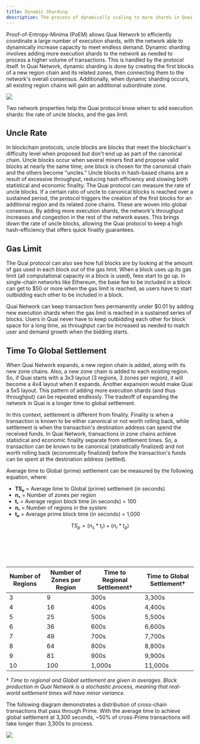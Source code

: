 ```yaml
---
title: Dynamic Sharding
description: The process of dynamically scaling to more shards in Quai Network.
---
```


Proof-of-Entropy-Minima (PoEM) allows Quai Network to efficiently coordinate a large number of execution shards, with the network able to dynamically increase capacity to meet endless demand. Dynamic sharding involves adding more execution shards to the network as needed to process a higher volume of transactions. This is handled by the protocol itself. In Quai Network, dynamic sharding is done by creating the first blocks of a new region chain and its related zones, then connecting them to the network's overall consensus. Additionally, when dynamic sharding occurs, all existing region chains will gain an additional subordinate zone.

<Frame>
	<img src='/images/DynamicSharding.jpg' />
</Frame>

Two network properties help the Quai protocol know when to add execution shards: the rate of uncle blocks, and the gas limit.

## Uncle Rate

In blockchain protocols, uncle blocks are blocks that meet the blockchain's difficulty level when proposed but don't end up as part of the canonical chain. Uncle blocks occur when several miners find and propose valid blocks at nearly the same time; one block is chosen for the canonical chain and the others become "uncles." Uncle blocks in hash-based chains are a result of excessive throughput, reducing hash efficiency and slowing both statistical and economic finality.
The Quai protocol can measure the rate of uncle blocks. If a certain ratio of uncle to canonical blocks is reached over a sustained period, the protocol triggers the creation of the first blocks for an additional region and its related zone chains. These are woven into global consensus. By adding more execution shards, the network's throughput increases and congestion in the rest of the network eases. This brings down the rate of uncle blocks, allowing the Quai protocol to keep a high hash-efficiency that offers quick finality guarantees.

## Gas Limit

The Quai protocol can also see how full blocks are by looking at the amount of gas used in each block out of the gas limit. When a block uses up its gas limit (all computational capacity in a block is used), fees start to go up. In single-chain networks like Ethereum, the base fee to be included in a block can get to $50 or more when the gas limit is reached, as users have to start outbidding each other to be included in a block.

Quai Network can keep transaction fees permanently under $0.01 by adding new execution shards when the gas limit is reached in a sustained series of blocks. Users in Quai never have to keep outbidding each other for block space for a long time, as throughput can be increased as needed to match user and demand growth when the bidding starts.

## Time To Global Settlement

When Quai Network expands, a new region chain is added, along with its new zone chains. Also, a new zone chain is added to each existing region. So, if Quai starts with a 3x3 layout (3 regions, 3 zones per region), it will become a 4x4 layout when it expands. Another expansion would make Quai a 5x5 layout. This pattern of adding more execution shards (and thus throughput) can be repeated endlessly. The tradeoff of expanding the network in Quai is a longer time to global settlement.

In this context, settlement is different from finality. Finality is when a transaction is known to be either canonical or not worth rolling back, while settlement is when the transaction's destination address can spend the received funds. In Quai Network, transactions in zone chains achieve statistical and economic finality separate from settlement times. So, a transaction can be known to be canonical (statistically finalized) and not worth rolling back (economically finalized) before the transaction's funds can be spent at the destination address (settled).

Average time to Global (prime) settlement can be measured by the following equation, where:

- **TSₚ** = Average time to Global (prime) settlement (in seconds)
- **nₛ** = Number of zones per region
- **tᵣ** = Average region block time (in seconds) = 100
- **nᵣ** = Number of regions in the system
- **tₚ** = Average prime block time (in seconds) = 1,000

$$
TS_{p} = (n_{s} * t_{r}) + (n_{r} * t_{p})
$$

<br></br>
<br></br>

| Number of Regions | Number of Zones per Region | Time to Regional Settlement† | Time to Global Settlement† |
| ----------------- | -------------------------- | ---------------------------- | -------------------------- |
| 3                 | 9                          | 300s                         | 3,300s                     |
| 4                 | 16                         | 400s                         | 4,400s                     |
| 5                 | 25                         | 500s                         | 5,500s                     |
| 6                 | 36                         | 600s                         | 6,600s                     |
| 7                 | 49                         | 700s                         | 7,700s                     |
| 8                 | 64                         | 800s                         | 8,800s                     |
| 9                 | 81                         | 900s                         | 9,900s                     |
| 10                | 100                        | 1,000s                       | 11,000s                    |

† _Time to regional and Global settlement are given in averages. Block production in Quai Network is a stochastic process, meaning that real-world settlement times will have minor variance._

The following diagram demonstrates a distribution of cross-chain transactions that pass through Prime. With the average time to achieve global settlement at 3,300 seconds, ~50% of cross-Prime transactions will take longer than 3,300s to process.

<Frame>
	<img src='/images/Cross-PrimeTransactions.png' />
</Frame>
